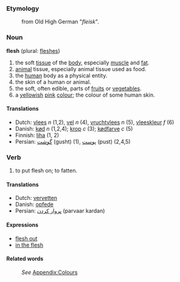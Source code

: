 ===Etymology===
:from Old High German "''fleisk''". 

===Noun===
'''flesh''' (plural: [[fleshes]])

#the soft [[tissue]] of the [[body]], especially [[muscle]] and [[fat]].
#[[animal]] tissue, especially animal tissue used as food.
#the [[human]] body as a physical entity.
#the skin of a human or animal.
#the soft, often edible, parts of [[fruit]]s or [[vegetable]]s. 
#a [[yellow]]ish [[pink]] [[colour]]; the colour of some human skin.

====Translations====
*Dutch: [[vlees]] ''n'' (1,2), [[vel]] ''n'' (4), [[vruchtvlees]] ''n'' (5), [[vleeskleur]] ''f'' (6)
*Danish: [[kød]] ''n'' (1,2,4); [[krop]] ''c'' (3); [[kødfarve]] ''c'' (5)
*Finnish: [[liha]] (1, 2)
*Persian: [[گوشت]] (gusht) (1), [[پوست]] (pust) (2,4,5)

===Verb===
#to put flesh on; to fatten.

====Translations====
*Dutch: [[vervetten]]
*Danish: [[opfede]]
*Persian: [[پروار كردن]] (parvaar kardan)

====Expressions====
*[[flesh out]]
*[[in the flesh]]

====Related words====
:''See'' [[Wiktionary_Appendix:Colours|Appendix:Colours]]